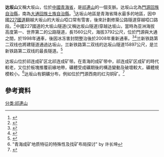 '''达坂山'''又稱大坂山，位於[[中國|中國]][[青海省|青海省]]，是[[祁連山|祁連山]]的一個支脈。达坂山北為[[門源回族自治縣|門源回族自治縣]]，南為[[大通回族土族自治縣|大通回族土族自治縣]]。<ref>{{Cite web |url=http://www.qhhb.gov.cn/html/1761/7261.html |title=存档副本 |access-date=2013-04-04 |archive-url=https://web.archive.org/web/20130412012154/http://www.qhhb.gov.cn/html/1761/7261.html |archive-date=2013-04-12 |dead-url=yes }}</ref>达坂山地區是青海省降水最多的地區，因中國[[227國道|227國道]]翻越大坂山的大坂山啞口常有雪害，後來計劃修築公路隧道穿越啞口路段。<ref>{{Cite web |url=http://bcdt.westgis.ac.cn/CN/article/downloadArticleFile.do?attachType=PDF&id=2069&ei=nCxdUZ-6JKa0iQexl4DADQ&usg=AFQjCNG81NPpsWckewf3f46nvkKBKxKSvA |title=存档副本 |access-date=2013-04-04 |archive-url=https://web.archive.org/web/20160304211746/http://bcdt.westgis.ac.cn/CN/article/downloadArticleFile.do?attachType=PDF&id=2069&ei=nCxdUZ-6JKa0iQexl4DADQ&usg=AFQjCNG81NPpsWckewf3f46nvkKBKxKSvA |archive-date=2016-03-04 |dead-url=yes }}</ref>中國227國道的大坂山隧道(又稱达坂山隧道)穿越达坂山，當時為亚洲海拔高度第一、世界第二的公路隧道，長1560公尺，海拔3792公尺，位於門源與大通之間，於1998年通車，後因冰冻害封閉整治後於2008年重新通車。<ref>{{Cite web |url=http://www.qhjt.gov.cn/jtcjiu/qlsdao/2008/05/20/1211274511210.html |title=存档副本 |access-date=2013-04-04 |archive-url=https://web.archive.org/web/20160304191828/http://www.qhjt.gov.cn/jtcjiu/qlsdao/2008/05/20/1211274511210.html |archive-date=2016-03-04 |dead-url=yes }}</ref><ref>{{cite web |url=http://www.highwaytunnel.cn/article.asp?lanmuid=22&id=824 |title=存档副本 |accessdate=2013-04-04 |deadurl=yes |archiveurl=https://web.archive.org/web/20160304115308/http://www.highwaytunnel.cn/article.asp?lanmuid=22&id=824 |archivedate=2016-03-04 }}</ref>兰新铁路第二双线也將建隧道通過达坂山，兰新铁路第二双线的达坂山隧道15897公尺，是兰新铁路第二双线的最長隧道。<ref>{{Cite web |url=http://www.qhnews.com/newscenter/system/2011/12/30/010595282.shtml |title=存档副本 |access-date=2013-04-04 |archive-date=2016-03-04 |archive-url=https://web.archive.org/web/20160304191131/http://www.qhnews.com/newscenter/system/2011/12/30/010595282.shtml |dead-url=no }}</ref>

达坂山位於祁连成矿区北祁连成矿带。在青海的成矿带中，祁连成矿区成矿的時代較老，又位於板塊推覆前緣地帶，礦體受成礦期後的構造變動及破壞較大，礦體規模較小。<ref>"青海成矿地质特征的特殊性及找矿布局探讨" by 许长坤</ref>达坂山有銅礦分布，例如位於門源西南的红沟铜矿。<ref>{{cite web |url=http://www.qhei.gov.cn/zjqh/kczy/t20051224_187419.shtml |title=存档副本 |accessdate=2013-04-04 |deadurl=yes |archiveurl=https://web.archive.org/web/20130130131636/http://www.qhei.gov.cn/zjqh/kczy/t20051224_187419.shtml |archivedate=2013-01-30 }}</ref>

== 參考資料 ==
{{reflist}}

[[分类:祁連山|分类:祁連山]]

{{祁連山脈}}
